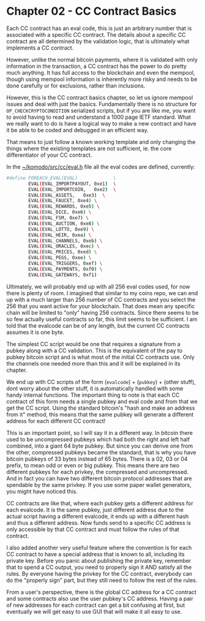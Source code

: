 # Chapter 02 - CC Contract Basics

Each CC contract has an eval code, this is just an arbitrary number that is associated with a specific CC contract. The details about a specific CC contract are all determined by the validation logic, that is ultimately what implements a CC contract.

However, unlike the normal bitcoin payments, where it is validated with only information in the transaction, a CC contract has the power to do pretty much anything. It has full access to the blockchain and even the mempool, though using mempool information is inherently more risky and needs to be done carefully or for exclusions, rather than inclusions.

However, this is the CC contract basics chapter, so let us ignore mempool issues and deal with just the basics. Fundamentally there is no structure for `OP_CHECKCRYPTOCONDITION` serialized scripts, but if you are like me, you want to avoid having to read and understand a 1000 page IETF standard. What we really want to do is have a logical way to make a new contract and have it be able to be coded and debugged in an efficient way.

That means to just follow a known working template and only changing the things where the existing templates are not sufficient, ie. the core differentiator of your CC contract.

In the [~/komodo/src/cc/eval.h](https://github.com/jl777/komodo/tree/jl777/src/cc/eval.h) file all the eval codes are defined, currently:

```bash
#define FOREACH_EVAL(EVAL)             \
        EVAL(EVAL_IMPORTPAYOUT, 0xe1)  \
        EVAL(EVAL_IMPORTCOIN,   0xe2)  \
        EVAL(EVAL_ASSETS,   0xe3)  \
        EVAL(EVAL_FAUCET, 0xe4) \
        EVAL(EVAL_REWARDS, 0xe5) \
        EVAL(EVAL_DICE, 0xe6) \
        EVAL(EVAL_FSM, 0xe7) \
        EVAL(EVAL_AUCTION, 0xe8) \
        EVAL(EVAL_LOTTO, 0xe9) \
        EVAL(EVAL_HEIR, 0xea) \
        EVAL(EVAL_CHANNELS, 0xeb) \
        EVAL(EVAL_ORACLES, 0xec) \
        EVAL(EVAL_PRICES, 0xed) \
        EVAL(EVAL_PEGS, 0xee) \
        EVAL(EVAL_TRIGGERS, 0xef) \
        EVAL(EVAL_PAYMENTS, 0xf0) \
        EVAL(EVAL_GATEWAYS, 0xf1)
```

Ultimately, we will probably end up with all 256 eval codes used, for now there is plenty of room. I imagined that similar to my coins repo, we can end up with a much larger than 256 number of CC contracts and you select the 256 that you want active for your blockchain. That does mean any specific chain will be limited to "only" having 256 contracts. Since there seems to be so few actually useful contracts so far, this limit seems to be sufficient. I am told that the evalcode can be of any length, but the current CC contracts assumes it is one byte.

The simplest CC script would be one that requires a signature from a pubkey along with a CC validation. This is the equivalent of the pay to pubkey bitcoin script and is what most of the initial CC contracts use. Only the channels one needed more than this and it will be explained in its chapter.

We end up with CC scripts of the form (`evalcode`) + (`pubkey`) + (other stuff), dont worry about the other stuff, it is automatically handled with some handy internal functions. The important thing to note is that each CC contract of this form needs a single pubkey and eval code and from that we get the CC script. Using the standard bitcoin's "hash and make an address from it" method, this means that the same pubkey will generate a different address for each different CC contract!

This is an important point, so I will say it in a different way. In bitcoin there used to be uncompressed pubkeys which had both the right and left half combined, into a giant 64 byte pubkey. But since you can derive one from the other, compressed pubkeys became the standard, that is why you have bitcoin pubkeys of 33 bytes instead of 65 bytes. There is a 02, 03 or 04 prefix, to mean odd or even or big pubkey. This means there are two different pubkeys for each privkey, the compressed and uncompressed. And in fact you can have two different bitcoin protocol addresses that are spendable by the same privkey. If you use some paper wallet generators, you might have noticed this.

CC contracts are like that, where each pubkey gets a different address for each evalcode. It is the same pubkey, just different address due to the actual script having a different evalcode, it ends up with a different hash and thus a different address. Now funds send to a specific CC address is only accessible by that CC contract and must follow the rules of that contract.

I also added another very useful feature where the convention is for each CC contract to have a special address that is known to all, including its private key. Before you panic about publishing the private key, remember that to spend a CC output, you need to properly sign it AND satisfy all the rules. By everyone having the privkey for the CC contract, everybody can do the "properly sign" part, but they still need to follow the rest of the rules.

From a user's perspective, there is the global CC address for a CC contract and some contracts also use the user pubkey's CC address. Having a pair of new addresses for each contract can get a bit confusing at first, but eventually we will get easy to use GUI that will make it all easy to use.

